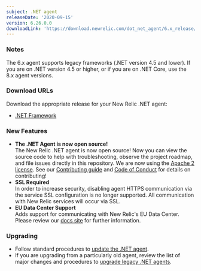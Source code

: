 ```yaml
---
subject: .NET agent
releaseDate: '2020-09-15'
version: 6.26.0.0
downloadLink: 'https://download.newrelic.com/dot_net_agent/6.x_release/'
---
```


### Notes

The 6.x agent supports legacy frameworks (.NET version 4.5 and lower). If you are on .NET version 4.5 or higher, or if you are on .NET Core, use the 8.x agent versions.

### Download URLs

Download the appropriate release for your New Relic .NET agent:

* [.NET Framework](https://download.newrelic.com/dot_net_agent/6.x_release/)

### New Features

* **The .NET Agent is now open source!**  
  The New Relic .NET agent is now open source! Now you can view the source code to help with troubleshooting, observe the project roadmap, and file issues directly in this repository. We are now using the [Apache 2 license](https://www.apache.org/licenses/LICENSE-2.0). See our [Contributing guide](https://github.com/newrelic/newrelic-dotnet-agent/blob/main/CONTRIBUTING.md) and [Code of Conduct](/CODE_OF_CONDUCT.md) for details on contributing!
* **SSL Required**  
  In order to increase security, disabling agent HTTPS communication via the service SSL configuration is no longer supported. All communication with New Relic services will occur via SSL.
* **EU Data Center Support**  
  Adds support for communicating with New Relic's EU Data Center. Please review our [docs site](https://docs.newrelic.com/docs/using-new-relic/welcome-new-relic/get-started/our-eu-us-region-data-centers) for further information.

### Upgrading

* Follow standard procedures to [update the .NET agent](/docs/agents/net-agent/installation-configuration/update-net-agent).
* If you are upgrading from a particularly old agent, review the list of major changes and procedures to [upgrade legacy .NET agents](/docs/agents/net-agent/troubleshooting/upgrade-legacy-net-agents).
